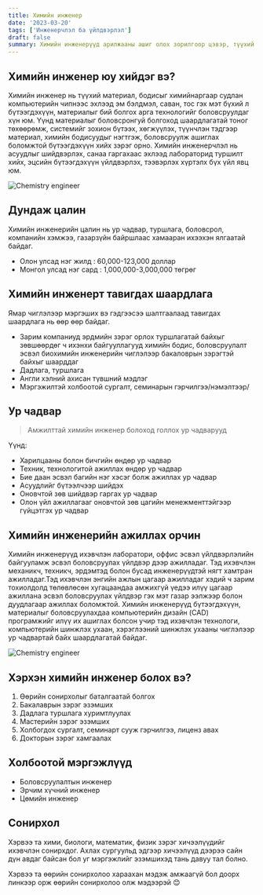 ```yaml
---
title: Химийн инженер
date: '2023-03-20'
tags: ['Инженерчлэл ба үйлдвэрлэл']
draft: false
summary: Химийн инженерүүд арилжааны ашиг олох зорилгоор цэвэр, түүхий бодисыг химийн шинэ процессоор судалж, шинэ бодис бүтээгдэхүүнийг боловсруулдаг.
---
```


## Химийн инженер юу хийдэг вэ?

Химийн инженер нь түүхий материал, бодисыг химийнаргаар судлан компьютерийн чипнээс эхлээд эм бэлдмэл, саван, тос гэх мэт бүхий л бүтээгдэхүүн, материалыг бий болгох арга технологийг боловсруулдаг хүн юм. Үүнд материалыг боловсронгуй болгоход шаардлагатай тоног төхөөрөмж, системийг зохион бүтээх, хөгжүүлэх, түүнчлэн тэдгээр материал, химийн бодисуудыг нэгтгэж, боловсруулж ашиглах боломжтой бүтээгдэхүүн хийх зэрэг орно. Химийн инженерчлэл нь асуудлыг шийдвэрлэх, санаа гаргахаас эхлээд лабораторид туршилт хийх, эцсийн бүтээгдэхүүн үйлдвэрлэх, тээвэрлэх хүртэлх бүх үйл явц юм.

![Chemistry engineer](https://wallpapercave.com/dwp1x/wp7549076.jpg)

## Дундаж цалин

Химийн инженерийн цалин нь ур чадвар, туршлага, боловсрол, компанийн хэмжээ, газарзүйн байршлаас хамааран ихээхэн ялгаатай байдаг.

- Олон улсад нэг жилд : 60,000-123,000 доллар
- Монгол улсад нэг сард : 1,000,000-3,000,000 төгрөг

## Химийн инженерт тавигдах шаардлага

Ямар чиглэлээр мэргэших вэ гэдгээсээ шалтгаалаад тавигдах шаардлага нь өөр өөр байдаг.

- Зарим компаниуд эрдмийн зэрэг орлох туршлагатай байхыг зөвшөөрдөг ч ихэнхи байгууллагууд химийн бодис, боловсруулалт эсвэл биохимийн инженерийн чиглэлээр бакаловрын зэрэгтэй байхыг шаарддаг
- Дадлага, туршлага
- Англи хэлний ахисан түвшний мэдлэг
- Мэргэжилтэй холбоотой сургалт, семинарын гэрчилгээ/нэмэлтээр/

## Ур чадвар

> Амжилттай химийн инженер болоход голлох ур чадварууд

Үүнд:

- Харилцааны болон бичгийн өндөр ур чадвар
- Техник, технологитой ажиллах өндөр ур чадвар
- Бие даан эсвэл багийн нэг хэсэг болж ажиллах ур чадвар
- Асуудлийг бүтээлчээр шийдэх
- Оновчтой зөв шийдвэр гаргах ур чадвар
- Олон үйл ажиллагааг оновчтой зөв цагийн менежменттэйгээр гүйцэтгэх ур чадвар

## Химийн инженерийн ажиллах орчин

Химийн инженерүүд ихэвчлэн лаборатори, оффис эсвэл үйлдвэрлэлийн байгууламж эсвэл боловсруулах үйлдвэр дээр ажилладаг. Тэд ихэвчлэн механикч, техникч, эрдэмтэд болон бусад инженерүүдтэй нягт хамтран ажилладаг.Тэд ихэвчлэн энгийн ажлын цагаар ажилладаг хэдий ч зарим тохиолдолд төлөвлөсөн хугацаандаа амжихгүй үедээ илүү цагаар ажиллана эсвэл боловсруулах үйлдвэр гэх мэт газар ээлжээр болон дуудлагаар ажиллах боломжтой. Химийн инженерүүд бүтээгдэхүүн, материалыг боловсруулахдаа компьютерийн дизайн (CAD) програмжийг илүү их ашиглах болсон учир тэд ихэвчлэн технологи, компьютерийн шинжлэх ухаан, хэрэглээний шинжлэх ухааны чиглэлээр ур чадвартай байх шаардлагатай байдаг.

![Chemistry engineer](https://img.freepik.com/free-photo/pharmaceutical-factory-woman-worker-protective-clothing-operating-production-line-sterile-environment_645730-305.jpg?w=2000)

## Хэрхэн химийн инженер болох вэ?

1. Өөрийн сонирхолыг баталгаатай болгох
2. Бакалаврын зэрэг эзэмших
3. Дадлага туршлага хуримтлуулах
4. Мастерийн зэрэг эзэмших
5. Холбогдох сургалт, семинарт сууж гэрчилгээ, лиценз авах
6. Докторын зэрэг хамгаалах

## Холбоотой мэргэжлүүд

- Боловсруулалтын инженер
- Эрчим хүчний инженер
- Цөмийн инженер

## Сонирхол

Хэрвээ та хими, биологи, математик, физик зэрэг хичээлүүдийг ихэвчлэн сонирхдог. Ахлах сургуульд эдгээр хичээлүүд дээрээ сайн дүн авдаг байсан бол уг мэргэжлийг эзэмшихэд тань давуу тал болно.

Хэрвээ та өөрийн сонирхолоо хараахан мэдэж амжаагүй бол доорх линкээр орж өөрийн сонирхолоо олж мэдээрэй 😊
